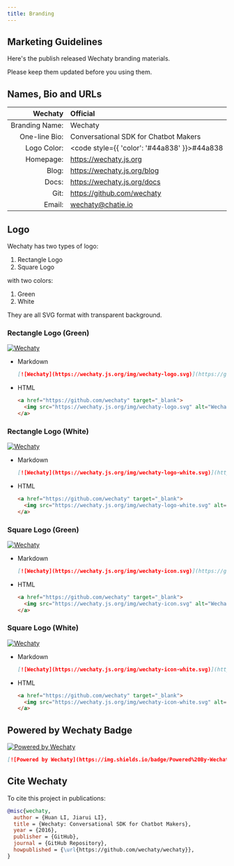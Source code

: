 ```yaml
---
title: Branding
---
```


<!-- markdownlint-disable MD033 -->

## Marketing Guidelines

Here's the publish released Wechaty branding materials.

Please keep them updated before you using them.

## Names, Bio and URLs

Wechaty | Official
---:    | :---
Branding Name: | Wechaty
One-line Bio: | Conversational SDK for Chatbot Makers
Logo Color: | <code style={{ 'color': '#44a838' }}>#44a838</code>
Homepage: | https://wechaty.js.org
Blog: | https://wechaty.js.org/blog
Docs: | https://wechaty.js.org/docs
Git: | https://github.com/wechaty
Email: | wechaty@chatie.io

## Logo

Wechaty has two types of logo:

1. Rectangle Logo
1. Square Logo

with two colors:

1. Green
1. White

They are all SVG format with transparent background.

### Rectangle Logo (Green)

[![Wechaty](../../static/img/wechaty-logo.svg)](https://github.com/wechaty)

- Markdown

  ```md
  [![Wechaty](https://wechaty.js.org/img/wechaty-logo.svg)](https://github.com/wechaty)
  ```

- HTML

  ```html
  <a href="https://github.com/wechaty" target="_blank">
    <img src="https://wechaty.js.org/img/wechaty-logo.svg" alt="Wechaty">
  </a>
  ```

### Rectangle Logo (White)

[![Wechaty](../../static/img/wechaty-logo-white.svg)](https://github.com/wechaty)

- Markdown

  ```md
  [![Wechaty](https://wechaty.js.org/img/wechaty-logo-white.svg)](https://github.com/wechaty)
  ```

- HTML

  ```html
  <a href="https://github.com/wechaty" target="_blank">
    <img src="https://wechaty.js.org/img/wechaty-logo-white.svg" alt="Wechaty">
  </a>
  ```

### Square Logo (Green)

[![Wechaty](../../static/img/wechaty-icon.svg)](https://github.com/wechaty)

- Markdown

  ```md
  [![Wechaty](https://wechaty.js.org/img/wechaty-icon.svg)](https://github.com/wechaty)
  ```

- HTML

  ```html
  <a href="https://github.com/wechaty" target="_blank">
    <img src="https://wechaty.js.org/img/wechaty-icon.svg" alt="Wechaty">
  </a>
  ```

### Square Logo (White)

[![Wechaty](../../static/img/wechaty-icon-white.svg)](https://github.com/wechaty)

- Markdown

  ```md
  [![Wechaty](https://wechaty.js.org/img/wechaty-icon-white.svg)](https://github.com/wechaty)
  ```

- HTML

  ```html
  <a href="https://github.com/wechaty" target="_blank">
    <img src="https://wechaty.js.org/img/wechaty-icon-white.svg" alt="Wechaty">
  </a>
  ```

## Powered by Wechaty Badge

[![Powered by Wechaty](https://img.shields.io/badge/Powered%20By-Wechaty-brightgreen.svg)](https://wechaty.js.org)

```md
[![Powered by Wechaty](https://img.shields.io/badge/Powered%20By-Wechaty-brightgreen.svg)](https://wechaty.js.org)
```

## Cite Wechaty

To cite this project in publications:

```bibtex
@misc{wechaty,
  author = {Huan LI, Jiarui LI},
  title = {Wechaty: Conversational SDK for Chatbot Makers},
  year = {2016},
  publisher = {GitHub},
  journal = {GitHub Repository},
  howpublished = {\url{https://github.com/wechaty/wechaty}},
}
```

